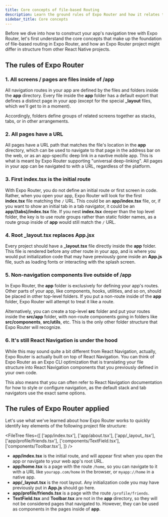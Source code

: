 ```yaml
---
title: Core concepts of file-based Routing
description: Learn the ground rules of Expo Router and how it relates to the rest of your code.
sidebar_title: Core concepts
---
```



Before we dive into how to construct your app's navigation tree with Expo Router, let's first understand the core concepts that make up the foundation of file-based routing in Expo Router, and how an Expo Router project might differ in structure from other React Native projects.

## The rules of Expo Router

### 1. All screens / pages are files inside of /app

All navigation routes in your app are defined by the files and folders inside the **app** directory. Every file inside the **app** folder has a default export that defines a distinct page in your app (except for the special **\_layout** files, which we'll get to in a moment).

Accordingly, folders define groups of related screens together as stacks, tabs, or in other arrangements.

### 2. All pages have a URL

All pages have a URL path that matches the file's location in the **app** directory, which can be used to navigate to that page in the address bar on the web, or as an app-specific deep link in a navtive mobile app. This is what is meant by Expo Router supporting "universal deep-linking". All pages in your app can be navigated to with a URL, regardless of the platform.

### 3. First index.tsx is the initial route

With Expo Router, you do not define an initial route or first screen in code. Rather, when you open your app, Expo Router will look for the first **index.tsx** file matching the `/` URL. This could be an **app/index.tsx** file, or, if you want to show an initial tab in a tab navigator, it could be an **app/(tabs)/index.tsx** file. If you nest **index.tsx** deeper than the top level folder, the key is to use route groups rather than static folder names, as a route group inside of **app** would still match the `/` URL.

### 4. Root \_layout.tsx replaces App.jsx

Every project should have a **\_layout.tsx** file directly inside the **app** folder. This file is rendered before any other route in your app, and is where you would put initialization code that may have previously gone inside an **App.js** file, such as loading fonts or interacting with the splash screen.

### 5. Non-navigation components live outside of /app

In Expo Router, the **app** folder is exclusively for defining your app's routes. Other parts of your app, like components, hooks, utilities, and so on, should be placed in other top-level folders. If you put a non-route inside of the **app** folder, Expo Router will attempt to treat it like a route.

Alternatively, you can create a top-level **src** folder and put your routes inside the **src/app** folder, with non-route components going in folders like **src/components**, **src/utils**, etc. This is the only other folder structure that Expo Router will recognize.

### 6. It's still React Navigation is under the hood

While this may sound quite a bit different from React Navigation, actually, Expo Router is actually built on top of React Navigation. You can think of Expo Router as an Expo CLI optimization that is translating your file structure into React Navigation components that you previously defined in your own code.

This also means that you can often refer to React Navigation documentation for how to style or configure navigation, as the default stack and tab navigators use the exact same options.

## The rules of Expo Router applied

Let's use what we've learned about how Expo Router works to quickly identify key elements of the following project file structure:

<FileTree
  files={[
    ['app/index.tsx'],
    ['app/about.tsx'],
    ['app/\_layout_.tsx'],
    ['app/profile/friends.tsx'],
    ['components/TextField.tsx'],
    ['components/Toolbar.tsx'],
  ]}
/>

- **app/index.tsx** is the initial route, and will appear first when you open the app or navigate to your web app's root URL.
- **app/home.tsx** is a page with the route `/home`, so you can navigate to it with a URL like `yourapp.com/home` in the browser, or `myapp://home` in a native app.
- **app/\_layout.tsx** is the root layout. Any initialization code you may have previously put in **App.js** should go here.
- **app/profile/friends.tsx** is a page with the route `/profile/friends`.
- **TextField.tsx** and **Toolbar.tsx** are not in the **app** directory, so they will not be considered pages that navigated to. However, they can be used as components in the pages inside of **app**.
